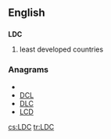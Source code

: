 ==English==

==={{initialism}}===
'''LDC'''

# least developed countries

===Anagrams===
* {{alphagram|[[CDL#English|CDL]]}} 
* [[DCL#English|DCL]]
* [[DLC#English|DLC]]
* [[LCD#English|LCD]]

[[cs:LDC]]
[[tr:LDC]]